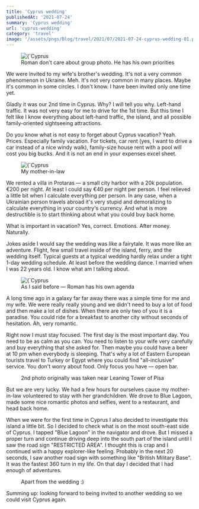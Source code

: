 ```yaml
---
title: 'Cyprus wedding'
publishedAt: '2021-07-24'
summary: 'Cyprus wedding'
url: 'cyprus-wedding'
category: 'travel'
image: '/assets/pngs/Blog/travel/2021/07/2021-07-24-cyprus-wedding-01.png'
---
```


<figure>
  <Image
    alt={`Cyprus wedding`}
    src={`/assets/pngs/Blog/travel/2021/07/2021-07-24-cyprus-wedding-01.png`}
    width={900}
    height={650}
    priority={true}
  />
  <figcaption>Roman don't care about group photo. He has his own priorities</figcaption>
</figure>

We were invited to my wife's brother's wedding.
It's not a very common phenomenon in Ukraine.
Meh. It's not very common in many places. Maybe it's common in some circles.
I don't know. I have been invited only one time yet.


Gladly it was our 2nd time in Cyprus.
Why? I will tell you why. Left-hand traffic.
It was not very easy for me to drive for the 1st time.
But this time I felt like I know everything about left-hand traffic, the island, and all possible family-oriented sightseeing attractions.

Do you know what is not easy to forget about Cyprus vacation?
Yeah. Prices. Especially family vacation.
For tickets, car rent (yes, I want to drive a car instead of a nice windy walk), family-size house rent with a pool will cost you big bucks.
And it is not an end in your expenses excel sheet.


<figure>
  <Image
    alt={`Cyprus wedding`}
    src={`/assets/pngs/Blog/travel/2021/07/2021-07-24-cyprus-wedding-02.png`}
    width={900}
    height={650}
  />
  <figcaption>My mother-in-law</figcaption>
</figure>

We rented a villa in Protaras — a small city harbor with a 20k population.
€200 per night. At least I could say €40 per night per person.
I feel relieved a little bit when I calculate everything per person.
In any case, when a Ukrainian person travels abroad it's very stupid and demoralizing to calculate everything in your country's currency.
And what is more destructible is to start thinking about what you could buy back home.

What is important in vacation? Yes, correct. Emotions. After money. Naturally.

Jokes aside I would say the wedding was like a fairytale.
It was more like an adventure. Flight, few small travel inside of the island, ferry, and the wedding itself.
Typical guests at a typical wedding hardly relax under a tight 1-day wedding schedule. At least before the wedding dance.
I married when I was 22 years old. I know what am I talking about.

<figure>
  <Image
    alt={`Cyprus wedding`}
    src={`/assets/pngs/Blog/travel/2021/07/2021-07-24-cyprus-wedding-03.png`}
    width={900}
    height={650}
  />
  <figcaption>As I said before — Roman has his own agenda</figcaption>
</figure>

A long time ago in a galaxy far far away there was a simple time for me and my wife.
We were really really young and we didn't need to buy a lot of food and then make a lot of dishes.
When there are only two of you it is a paradise. You could ride for a breakfast to another city without seconds of hesitation. Ah, very romantic.

Right now I must stay focused. The first day is the most important day.
You need to be as calm as you can. You need to listen to your wife very carefully and buy everything that she asked for.
Then maybe you could have a beer at 10 pm when everybody is sleeping.
That's why a lot of Eastern European tourists travel to Turkey or Egypt where you could find "all-inclusive" service.
You don't worry about food. Only focus you have — open bar.

<figure>
  <ImageGallery
    gallery={[
      {
        ratio: 50,
        images: [
          {
            source: '/assets/pngs/Blog/travel/2021/07/2021-07-24-cyprus-wedding-04.png',
            ratio: 100,
            alt: 'Cyprus wedding'
          }
        ]
      },
      {
        ratio: 50,
        images: [
          {
            source: '/assets/pngs/Blog/travel/2021/07/2021-07-24-cyprus-wedding-05.png',
            ratio: 100,
            alt: 'Cyprus wedding'
          }
        ]
      }
    ]}
    imageBorderRadius={ 4 }
  />
  <figcaption>2nd photo originally was taken near Leaning Tower of Pisa</figcaption>
</figure>

But we are very lucky. We had a few hours for ourselves cause my mother-in-law volunteered to stay with her grandchildren.
We drove to Blue Lagoon, made some nice romantic photos and selfies, went to a restaurant, and head back home.

When we were for the first time in Cyprus I also decided to investigate this island a little bit.
So I decided to check what is on the most south-east side of Cyprus. I tapped "Blue Lagoon" in the navigator and drove.
But I missed a proper turn and continue driving deep into the south part of the island until I saw the road sign "RESTRICTED AREA".
I thought this is crap and I continued with a happy explorer-like feeling. Probably in the next 20 seconds, I saw another road sign with something like "British Military Base".
It was the fastest 360 turn in my life. On that day I decided that I had enough of adventures.

<figure>
  <ImageGallery
    gallery={[
      {
        ratio: 45,
        images: [
          {
            source: '/assets/pngs/Blog/travel/2021/07/2021-07-24-cyprus-wedding-06.png',
            ratio: 27.5,
            alt: 'Cyprus wedding'
          },
          {
            source: '/assets/pngs/Blog/travel/2021/07/2021-07-24-cyprus-wedding-07.png',
            ratio: 27.5,
            alt: 'Cyprus wedding'
          },
          {
            source: '/assets/pngs/Blog/travel/2021/07/2021-07-24-cyprus-wedding-08.png',
            ratio: 45,
            alt: 'Cyprus wedding'
          }
        ]
      },
      {
        ratio: 55,
        images: [
          {
            source: '/assets/pngs/Blog/travel/2021/07/2021-07-24-cyprus-wedding-09.png',
            ratio: 33.33,
            alt: 'Cyprus wedding'
          },
          {
            source: '/assets/pngs/Blog/travel/2021/07/2021-07-24-cyprus-wedding-10.png',
            ratio: 33.34,
            alt: 'Cyprus wedding'
          },
          {
            source: '/assets/pngs/Blog/travel/2021/07/2021-07-24-cyprus-wedding-11.png',
            ratio: 33.33,
            alt: 'Cyprus wedding'
          }
        ]
      }
    ]}
    imageBorderRadius={ 4 }
    orientation={ 'h' }
  />
  <figcaption>Apart from the wedding :)</figcaption>
</figure>

Summing up: looking forward to being invited to another wedding so we could visit Cyprus again.
